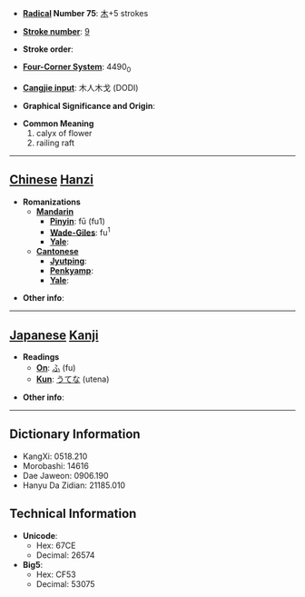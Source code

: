 * '''[[Wiktionary:Chinese radical index| Radical]] Number 75''': [[Wiktionary:Chinese radical index 木|木]]+5 strokes

* '''[[Wiktionary:Chinese total strokes index|Stroke number]]''': [[Wiktionary:Chinese total strokes index 9|9]]

* '''Stroke order''': 

* '''[[Wiktionary:Chinese four corner index|Four-Corner System]]''': 4490<sub>0</sub>

* '''[[Wiktionary:Chinese Cangjie index|Cangjie input]]''': 木人木戈 (DODI)

* '''Graphical Significance and Origin''': 

* '''Common Meaning'''
*#calyx of flower
*# railing raft


----

== [[Chinese]] [[Hanzi]] ==

* '''Romanizations'''
** '''[[Mandarin]]'''
*** '''[[Pinyin]]''': fū (fu1)
*** '''[[Wade-Giles]]''': fu<sup>1</sup>
*** '''[[Yale]]''': 
** '''[[Cantonese]]'''
*** '''[[Jyutping]]''':
*** '''[[Penkyamp]]''': 
*** '''[[Yale]]''': 

* '''Other info''': 

----

== [[Japanese]] [[Kanji]] ==

* '''Readings'''
** '''[[On]]''': [[ふ]] (fu)
** '''[[Kun]]''': [[うてな]] (utena)

* '''Other info''':  

----

== Dictionary Information ==

* KangXi: 0518.210
* Morobashi: 14616
* Dae Jaweon: 0906.190
* Hanyu Da Zidian: 21185.010

== Technical Information ==

* '''Unicode''':
** Hex: 67CE
** Decimal: 26574
* '''Big5''':
** Hex: CF53
** Decimal: 53075